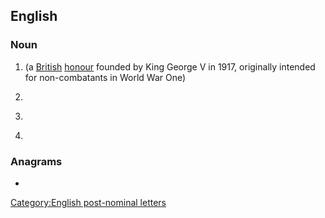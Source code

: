 ==English==

===Noun===
{{en-noun|~}}

# {{initialism of|en|Member of the {{w|Order of the British Empire}}}} (a [[British]] [[honour]] founded by King George V in 1917, originally intended for non-combatants in World War One)
# {{lb|en|technology}} {{initialism of|en|w:molecular-beam epitaxy|}}
# {{lb|en|education}} {{initialism of|en|w:Master of Bioscience Enterprise}}
# {{lb|en|business}} {{init of|en|management by exception}}

===Anagrams===
* {{anagrams|en|a=bem|B.M.E.|BEM|BME|Bem|EBM|MEB|emb.}}

[[Category:English post-nominal letters]]